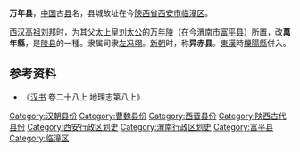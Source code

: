 '''万年县'''，[[中国|中国]]古[[县|县]]名，县城故址在今[[陝西省|陝西省]][[西安市|西安市]][[临潼区|临潼区]]。

[[西汉|西汉]][[刘邦|高祖刘邦]]时，为其父[[太上皇|太上皇]][[劉太公|刘太公]]的[[萬年陵|万年陵]]（在今[[渭南市|渭南市]][[富平县|富平县]]）所置，改'''萬年縣'''，是[[陵縣制|陵县]]的一種。隶属司隶[[左冯翊|左冯翊]]。[[新朝|新朝]]时，称'''异赤县'''。[[東漢|東漢]]時[[櫟陽縣|櫟陽縣]]併入。

== 参考资料 ==
*《[[汉书|汉书]] 卷二十八上 地理志第八上》

{{漢朝司隸校尉部行政區劃|nocat}}
{{陕西行政区划小作品}}
{{DEFAULTSORT:W}}
[[Category:汉朝县份|Category:汉朝县份]]
[[Category:曹魏县份|Category:曹魏县份]]
[[Category:西晋县份|Category:西晋县份]]
[[Category:陕西古代县份|Category:陕西古代县份]]
[[Category:西安行政区划史|Category:西安行政区划史]]
[[Category:渭南行政区划史|Category:渭南行政区划史]]
[[Category:富平县|Category:富平县]]
[[Category:临潼区|Category:临潼区]]